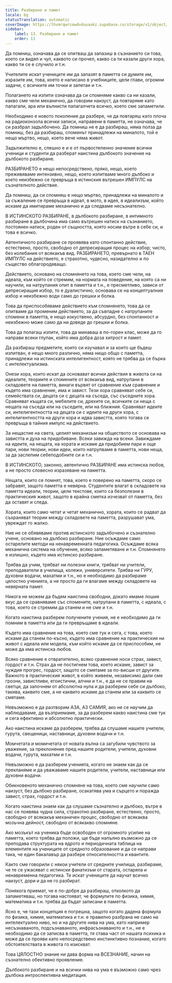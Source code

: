 ```yaml
---
title: Разбиране и памет
locale: bg
statusTranslation: automatic
coverImage: https://lhvmrqwrcowdvduuaukz.supabase.co/storage/v1/object/public/strapi-uploads/small_cover-educacion-fundamental.webp-2d51a7828a2b1309555be27f7e2a61a0.webp
sidebar:
    label: 13. Разбиране и памет
    order: 13
---
```

Да помниш, означава да се опитваш да запазиш в съзнанието си това, което си видял и чул, каквото си прочел, какво са ти казали други хора, какво ти се е случило и т.н.

Учителите искат учениците им да запазят в паметта си думите им, изразите им, това, което е написано в учебниците, цели глави, огромни задачи, с всичките им точки и запетаи и т.н.

Полагането на изпити означава да си спомняме какво са ни казали, какво сме чели механично, да говорим наизуст, да повтаряме като папагали, ара или вълнисти папагалчета всичко, което сме запаметили.

Необходимо е новото поколение да разбере, че да повтаряш като плоча на радиоконзола всички записи, направени в паметта, не означава, че си разбрал задълбочено. Да помниш не е да разбираш, няма полза да помниш, без да разбираш, споменът принадлежи на миналото, той е нещо мъртво, нещо, което вече няма живот.

Задължително е, спешно е и е от първостепенно значение всички ученици и студенти да разберат наистина дълбокото значение на дълбокото разбиране.

РАЗБИРАНЕТО е нещо непосредствено, пряко, нещо, което преживяваме интензивно, нещо, което изпитваме много дълбоко и което неизбежно се превръща в истинския вътрешен ИМПУЛС на съзнателното действие.

Да помниш, да си спомняш е нещо мъртво, принадлежи на миналото и за съжаление се превръща в идеал, в мото, в идея, в идеализъм, който искаме да имитираме механично и да следваме несъзнателно.

В ИСТИНСКОТО РАЗБИРАНЕ, в дълбокото разбиране, в интимното разбиране в дълбочина има само вътрешен натиск на съзнанието, постоянен натиск, роден от същността, която носим вътре в себе си, и това е всичко.

Автентичното разбиране се проявява като спонтанно действие, естествено, просто, свободно от депресиращия процес на избор; чисто, без колебания от всякакъв вид. РАЗБИРАНЕТО, превърнато в ТАЕН ИМПУЛС на действието, е страхотно, чудесно, назидателно и по същество облагородяващо.

Действието, основано на спомнянето на това, което сме чели, на идеала, към който се стремим, на нормата на поведение, на която са ни научили, на натрупания опит в паметта и т.н., е пресметливо, зависи от депресиращия избор, то е дуалистично, основава се на концептуалния избор и неизбежно води само до грешки и болка.

Това да приспособяваме действието към спомнянето, това да се опитваме да променим действието, за да съвпадне с натрупаните спомени в паметта, е нещо изкуствено, абсурдно, без спонтанност и неизбежно може само да ни доведе до грешки и болка.

Това да полагаш изпити, това да минаваш в по-горен клас, може да го направи всеки глупак, който има добра доза хитрост и памет.

Да разбираш предметите, които си изучавал и за които ще бъдеш изпитван, е нещо много различно, няма нищо общо с паметта, принадлежи на истинската интелигентност, която не трябва да се бърка с интелектуализма.

Онези хора, които искат да основават всички действия в живота си на идеалите, теориите и спомените от всякакъв вид, натрупани в складовете на паметта, винаги вървят от сравнение към сравнение и където има сравнение, има и завист. Тези хора сравняват себе си, семействата си, децата си с децата на съседа, със съседните хора. Сравняват къщата си, мебелите си, дрехите си, всичките си неща с нещата на съседа или на съседите, или на ближния. Сравняват идеите си, интелигентността на децата си с идеите на други хора, с интелигентността на други хора и идва завистта, която тогава се превръща в тайния импулс на действието.

За нещастие на света, целият механизъм на обществото се основава на завистта и духа на придобиване. Всеки завижда на всеки. Завиждаме на идеите, на нещата, на хората и искаме да придобием пари и още пари, нови теории, нови идеи, които натрупваме в паметта, нови неща, за да заслепим себеподобните си и т.н.

В ИСТИНСКОТО, законно, автентично РАЗБИРАНЕ има истинска любов, а не просто словесно изразяване на паметта.

Нещата, които се помнят, това, което е поверено на паметта, скоро се забравят, защото паметта е невярна. Студентите влагат в складовете на паметта идеали, теории, цели текстове, които са безполезни в практическия живот, защото в крайна сметка изчезват от паметта, без да оставят и следа.

Хората, които само четат и четат механично, хората, които се радват да съхраняват теории между складовете на паметта, разрушават ума, увреждат го жалко.

Ние не се обявяваме против истинското задълбочено и съзнателно учене, основано на дълбоко разбиране. Ние осъждаме само остарелите методи на ненавременната педагогика. Осъждаме всяка механична система на обучение, всяко запаметяване и т.н. Спомнянето е излишно, където има истинско разбиране.

Трябва да учим, трябват ни полезни книги, трябват ни учители, преподаватели в училища, колежи, университети. Трябва ни ГУРУ, духовни водачи, махатми и т.н., но е необходимо да разбираме цялостно ученията, а не просто да ги влагаме между складовете на невярната памет.

Никога не можем да бъдем наистина свободни, докато имаме лошия вкус да се сравняваме със спомените, натрупани в паметта, с идеала, с това, което се стремим да станем и не сме и т.н.

Когато наистина разберем получените учения, не е необходимо да ги помним в паметта или да ги превръщаме в идеали.

Където има сравнение на това, което сме тук и сега, с това, което искаме да станем по-късно, където има сравнение на практическия ни живот с идеала или модела, към който искаме да се приспособим, не може да има истинска любов.

Всяко сравнение е отвратително, всяко сравнение носи страх, завист, гордост и т.н. Страх да не постигнем това, което искаме, завист за чуждия прогрес, гордост, защото се смятаме за по-висши от другите. Важното в практическия живот, в който живеем, независимо дали сме грозни, завистливи, егоистични, алчни и т.н., е да не се правим на светци, да започнем от абсолютна нула и да разберем себе си дълбоко, такива, каквито сме, а не каквито искаме да станем или за каквито се смятаме.

Невъзможно е да разтворим АЗА, АЗ САМИЯ, ако не се научим да наблюдаваме, да възприемаме, за да разберем какво наистина сме тук и сега ефективно и абсолютно практически.

Ако наистина искаме да разберем, трябва да слушаме нашите учители, гурута, свещеници, наставници, духовни водачи и т.н.

Момчетата и момичетата от новата вълна са загубили чувството за уважение, за преклонение пред нашите родители, учители, духовни водачи, гурута, махатми и т.н.

Невъзможно е да разберем ученията, когато не знаем как да се прекланяме и да уважаваме нашите родители, учители, наставници или духовни водачи.

Обикновеното механично спомняне на това, което сме научили само наизуст, без дълбоко разбиране, осакатява ума и сърцето и поражда завист, страх, гордост и т.н.

Когато наистина знаем как да слушаме съзнателно и дълбоко, вътре в нас се появява чудна сила, страхотно разбиране, естествено, просто, свободно от всякакъв механичен процес, свободно от всякаква мозъчна дейност, свободно от всякакво спомняне.

Ако мозъкът на ученика бъде освободен от огромното усилие на паметта, което трябва да положи, ще бъде напълно възможно да се преподава структурата на ядрото и периодичната таблица на елементите на учениците от средното образование и да се направи така, че един бакалавър да разбере относителността и квантите.

Както сме говорили с някои учители от средните училища, разбираме, че те се ужасяват с истински фанатизъм от старата, остаряла и ненавременна педагогика. Те искат учениците да научат всичко наизуст, дори и да не го разбират.

Понякога приемат, че е по-добре да разбираш, отколкото да запаметяваш, но тогава настояват, че формулите по физика, химия, математика и т.н. трябва да бъдат записани в паметта.

Ясно е, че тази концепция е погрешна, защото когато дадена формула по физика, химия, математика и т.н. е правилно разбрана не само на интелектуално ниво, но и на другите нива на ума, като например несъзнаваното, подсъзнаваното, инфрасъзнаваното и т.н., не е необходимо да се записва в паметта, тя става част от нашата психика и може да се прояви като непосредствено инстинктивно познание, когато обстоятелствата в живота го изискват.

Това ЦЯЛОСТНО знание ни дава форма на ВСЕЗНАНИЕ, начин на съзнателно обективно проявление.

Дълбокото разбиране и на всички нива на ума е възможно само чрез дълбока интроспективна медитация.

